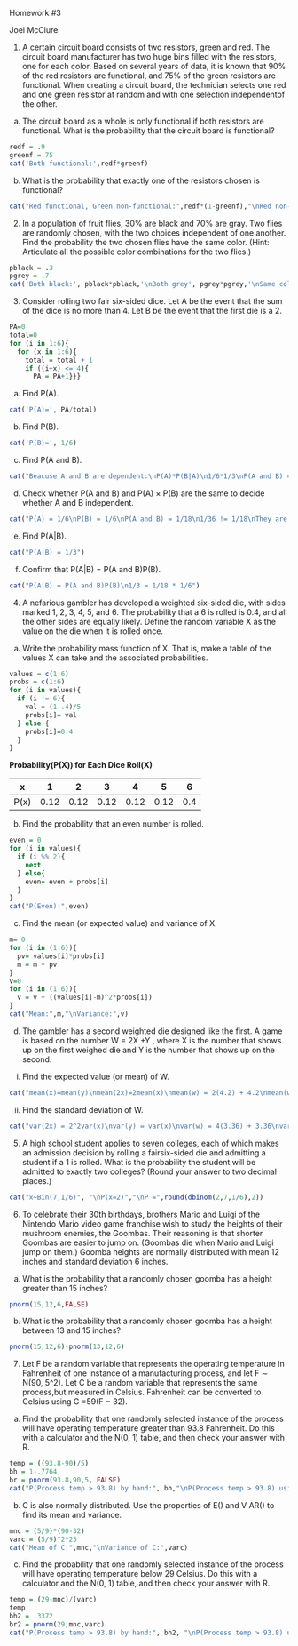 Homework #3

Joel McClure 


1. A certain circuit board consists of two resistors, green and red. The circuit board manufacturer has two
huge bins filled with the resistors, one for each color. Based on several years of data, it is known that 90% of the red resistors are functional, and 75% of the green resistors are functional. When creating a circuit board, the technician selects one red and one green resistor at random and with one selection independentof the other.
  (a) The circuit board as a whole is only functional if both resistors are functional. What is the probability that the circuit board is functional?
```{r}
redf = .9
greenf =.75
cat('Both functional:',redf*greenf)
```


  (b) What is the probability that exactly one of the resistors chosen is functional?
```{r}
cat("Red functional, Green non-functional:",redf*(1-greenf),"\nRed non-functional, Green functional:",(1-redf)*greenf,"\nExactly one color functional:",redf*(1-greenf)+(1-redf)*greenf)
```
  
  
2. In a population of fruit flies, 30% are black and 70% are gray. Two flies are randomly chosen, with the two choices independent of one another. Find the probability the two chosen flies have the same color. (Hint: Articulate all the possible color combinations for the two flies.)
```{r}
pblack = .3
pgrey = .7
cat('Both black:', pblack*pblack,'\nBoth grey', pgrey*pgrey,'\nSame color:' , pblack*pblack + pgrey*pgrey)
```


3. Consider rolling two fair six-sided dice. Let A be the event that the sum of the dice is no more than 4. Let B be the event that the first die is a 2.

```{r}
PA=0
total=0
for (i in 1:6){
  for (x in 1:6){
    total = total + 1
    if ((i+x) <= 4){
      PA = PA+1}}}
```

(a) Find P(A).
```{r}
cat('P(A)=', PA/total)
```
(b) Find P(B).
```{r}
cat('P(B)=', 1/6)
```
(c) Find P(A and B).
```{r}
cat("Beacuse A and B are dependent:\nP(A)*P(B|A)\n1/6*1/3\nP(A and B) = 1/18")
```

(d) Check whether P(A and B) and P(A) × P(B) are the same to decide whether A and B independent.
```{r}
cat("P(A) = 1/6\nP(B) = 1/6\nP(A and B) = 1/18\n1/36 != 1/18\nThey are not independent.") 
```

(e) Find P(A|B).
```{r}
cat("P(A|B) = 1/3")
```


(f) Confirm that P(A|B) = P(A and B)P(B).
```{r}
cat("P(A|B) = P(A and B)P(B)\n1/3 = 1/18 * 1/6")
```


4. A nefarious gambler has developed a weighted six-sided die, with sides marked 1, 2, 3, 4, 5, and 6. The probability that a 6 is rolled is 0.4, and all the other sides are equally likely. Define the random variable X as the value on the die when it is rolled once.

(a) Write the probability mass function of X. That is, make a table of the values X can take and the
associated probabilities.
```{r}
values = c(1:6)
probs = c(1:6)
for (i in values){
  if (i != 6){
    val = (1-.4)/5
    probs[i]= val
  } else {
    probs[i]=0.4
  }
}
```
**Probability(P(X)) for Each Dice Roll(X)**

|x|1|2|3|4|5|6|
|-|-|-|-|-|-|-|
|P(x)|0.12|0.12|0.12|0.12|0.12|0.4|


(b) Find the probability that an even number is rolled.
```{r}
even = 0
for (i in values){
  if (i %% 2){
    next
  } else{
    even= even + probs[i]
  }
}
cat("P(Even):",even)
```

(c) Find the mean (or expected value) and variance of X.
```{r}
m= 0 
for (i in (1:6)){
  pv= values[i]*probs[i]
  m = m + pv
}
v=0
for (i in (1:6)){
  v = v + ((values[i]-m)^2*probs[i])
}
cat("Mean:",m,"\nVariance:",v)
```


(d) The gambler has a second weighted die designed like the first. A game is based on the number W =
2X +Y , where X is the number that shows up on the first weighed die and Y is the number that shows up on the second.
i. Find the expected value (or mean) of W.
```{r}
cat("mean(x)=mean(y)\nmean(2x)=2mean(x)\nmean(w) = 2(4.2) + 4.2\nmean(w) = 12.6")
```

ii. Find the standard deviation of W.
```{r}
cat("var(2x) = 2^2var(x)\nvar(y) = var(x)\nvar(w) = 4(3.36) + 3.36\nvar(w) = 16.8\nsdv(w) = 4.10")
```


5. A high school student applies to seven colleges, each of which makes an admission decision by rolling a fairsix-sided die and admitting a student if a 1 is rolled. What is the probability the student will be admitted to exactly two colleges? (Round your answer to two decimal places.)
```{r}

cat("x~Bin(7,1/6)", "\nP(x=2)","\nP =",round(dbinom(2,7,1/6),2))
```

6. To celebrate their 30th birthdays, brothers Mario and Luigi of the Nintendo Mario video game franchise wish to study the heights of their mushroom enemies, the Goombas. Their reasoning is that shorter Goombas are easier to jump on. (Goombas die when Mario and Luigi jump on them.) Goomba heights are normally distributed with mean 12 inches and standard deviation 6 inches.

(a) What is the probability that a randomly chosen goomba has a height greater than 15 inches?
```{r}
pnorm(15,12,6,FALSE)
```

(b) What is the probability that a randomly chosen goomba has a height between 13 and 15 inches?
```{r}
pnorm(15,12,6)-pnorm(13,12,6)
```

7. Let F be a random variable that represents the operating temperature in Fahrenheit of one instance of a manufacturing process, and let F ∼ N(90, 5^2). Let C be a random variable that represents the same process,but measured in Celsius. Fahrenheit can be converted to Celsius using C =59(F − 32).

(a) Find the probability that one randomly selected instance of the process will have operating temperature greater than 93.8 Fahrenheit. Do this with a calculator and the N(0, 1) table, and then check your answer with R.
```{r}
temp = ((93.8-90)/5)
bh = 1-.7764
br = pnorm(93.8,90,5, FALSE)
cat("P(Process temp > 93.8) by hand:", bh,"\nP(Process temp > 93.8) using R:",br)
```

(b) C is also normally distributed. Use the properties of E() and V AR() to find its mean and variance.
```{r}
mnc = (5/9)*(90-32)
varc = (5/9)^2*25
cat("Mean of C:",mnc,"\nVariance of C:",varc)
```

(c) Find the probability that one randomly selected instance of the process will have operating temperature below 29 Celsius. Do this with a calculator and the N(0, 1) table, and then check your answer with R.
```{r}
temp = (29-mnc)/(varc)
temp
bh2 = .3372
br2 = pnorm(29,mnc,varc)
cat("P(Process temp > 93.8) by hand:", bh2, "\nP(Process temp > 93.8) using R:",br2)
```

